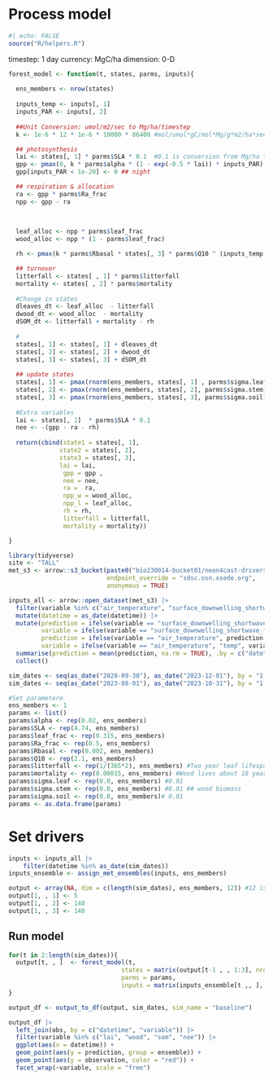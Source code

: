 # Process model

```r
#| echo: FALSE
source("R/helpers.R")
```

timestep: 1 day currency: MgC/ha dimension: 0-D


```r
forest_model <- function(t, states, parms, inputs){
  
  ens_members <- nrow(states)
  
  inputs_temp <- inputs[, 1]
  inputs_PAR <- inputs[, 2]
  
  ##Unit Conversion: umol/m2/sec to Mg/ha/timestep
  k <- 1e-6 * 12 * 1e-6 * 10000 * 86400 #mol/umol*gC/mol*Mg/g*m2/ha*sec/timestep

  ## photosynthesis
  lai <- states[, 1] * parms$SLA * 0.1  #0.1 is conversion from Mg/ha to kg/m2
  gpp <- pmax(0, k * parms$alpha * (1 - exp(-0.5 * lai)) * inputs_PAR)
  gpp[inputs_PAR < 1e-20] <- 0 ## night

  ## respiration & allocation
  ra <- gpp * parms$Ra_frac
  npp <- gpp - ra
  
 

  leaf_alloc <- npp * parms$leaf_frac
  wood_alloc <- npp * (1 - parms$leaf_frac)

  rh <- pmax(k * parms$Rbasal * states[, 3] * parms$Q10 ^ (inputs_temp / 10), 0) ## pmax ensures SOM never goes negative

  ## turnover
  litterfall <- states[ , 1] * parms$litterfall
  mortality <- states[ , 2] * parms$mortality
  
  #Change in states
  dleaves_dt <- leaf_alloc  - litterfall
  dwood_dt <- wood_alloc  - mortality
  dSOM_dt <- litterfall + mortality - rh
  
  #
  states[, 1] <- states[, 1] + dleaves_dt
  states[, 2] <- states[, 2] + dwood_dt
  states[, 3] <- states[, 3] + dSOM_dt
  
  ## update states
  states[, 1] <- pmax(rnorm(ens_members, states[, 1] , parms$sigma.leaf), 0)
  states[, 2] <- pmax(rnorm(ens_members, states[, 2], parms$sigma.stem), 0)
  states[, 3] <- pmax(rnorm(ens_members, states[, 3], parms$sigma.soil), 0)
  
  #Extra variables
  lai <- states[, 1]  * parms$SLA * 0.1
  nee <- -(gpp - ra - rh)
  
  return(cbind(state1 = states[, 1],
              state2 = states[, 2],
              state3 = states[, 3],
              lai = lai,
               gpp = gpp ,
               nee = nee,
               ra =  ra,
               npp_w = wood_alloc,
               npp_l = leaf_alloc,
               rh = rh,
               litterfall = litterfall,
               mortality = mortality))

}
```

```r
library(tidyverse)
site <- "TALL"
met_s3 <- arrow::s3_bucket(paste0("bio230014-bucket01/neon4cast-drivers/noaa/gefs-v12/stage3/site_id=", site),
                           endpoint_override = "sdsc.osn.xsede.org",
                           anonymous = TRUE)

inputs_all <- arrow::open_dataset(met_s3) |> 
  filter(variable %in% c("air_temperature", "surface_downwelling_shortwave_flux_in_air")) |> 
  mutate(datetime = as_date(datetime)) |> 
  mutate(prediction = ifelse(variable == "surface_downwelling_shortwave_flux_in_air", prediction/0.486, prediction),
         variable = ifelse(variable == "surface_downwelling_shortwave_flux_in_air", "PAR", variable),
         prediction = ifelse(variable == "air_temperature", prediction- 273.15, prediction),
         variable = ifelse(variable == "air_temperature", "temp", variable)) |> 
  summarise(prediction = mean(prediction, na.rm = TRUE), .by = c("datetime", "variable", "parameter")) |> 
  collect()
```


```r
sim_dates <- seq(as_date("2020-09-30"), as_date("2023-12-01"), by = "1 day")
sim_dates <- seq(as_date("2023-08-01"), as_date("2023-10-31"), by = "1 day")

```

```r
#Set parametere
ens_members <- 1
params <- list()
params$alpha <- rep(0.02, ens_members)
params$SLA <- rep(4.74, ens_members)
params$leaf_frac <- rep(0.315, ens_members)
params$Ra_frac <- rep(0.5, ens_members)
params$Rbasal <- rep(0.002, ens_members)
params$Q10 <- rep(2.1, ens_members)
params$litterfall <- rep(1/(365*2), ens_members) #Two year leaf lifespan
params$mortality <- rep(0.00015, ens_members) #Wood lives about 18 years on average (all trees, branches, roots, course roots)
params$sigma.leaf <- rep(0.0, ens_members) #0.01 
params$sigma.stem <- rep(0.0, ens_members) #0.01 ## wood biomass
params$sigma.soil <- rep(0.0, ens_members)# 0.01
params <- as.data.frame(params)
```

# Set drivers
```r
inputs <- inputs_all |> 
    filter(datetime %in% as_date(sim_dates))
inputs_ensemble <- assign_met_ensembles(inputs, ens_members)
```

```r
output <- array(NA, dim = c(length(sim_dates), ens_members, 12)) #12 is the number of outputs
output[1, , 1] <- 5
output[1, , 2] <- 140
output[1, , 3] <- 140
```
## Run model
```r
for(t in 2:length(sim_dates)){
  output[t, , ]  <- forest_model(t, 
                               states = matrix(output[t-1 , , 1:3], nrow = ens_members) , 
                               parms = params, 
                               inputs = matrix(inputs_ensemble[t ,, ], nrow = ens_members))
}
```

```r
output_df <- output_to_df(output, sim_dates, sim_name = "baseline")
```

```r
output_df |> 
  left_join(obs, by = c("datetime", "variable")) |> 
  filter(variable %in% c("lai", "wood", "som", "nee")) |> 
  ggplot(aes(x = datetime)) +
  geom_point(aes(y = prediction, group = ensemble)) +
  geom_point(aes(y = observation, color = "red")) + 
  facet_wrap(~variable, scale = "free")
```
